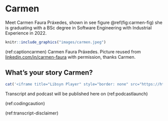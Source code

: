 # Carmen {#carmen}

Meet Carmen Faura Práxedes, shown in see figure \@ref(fig:carmen-fig) she is graduating with a BSc degree in Software Engineering with Industrial Experience in 2022.

```r
knitr::include_graphics("images/carmen.jpeg")
```
(ref:captioncarmen) Carmen Faura Práxedes. Picture reused from [linkedin.com/in/carmen-faura](https://www.linkedin.com/in/carmen-faura/) with permission, thanks Carmen.

## What's your story Carmen? {#carmen-story}

```r
cat('<iframe title="Libsyn Player" style="border: none" src="https://html5-player.libsyn.com/embed/episode/id/23797640/height/90/theme/custom/thumbnail/yes/direction/forward/render-playlist/no/custom-color/000000/" height="90" width="100%" scrolling="no"  allowfullscreen="" webkitallowfullscreen="true" mozallowfullscreen="true" oallowfullscreen="true" msallowfullscreen="true" style="border: none;"></iframe>')
```

Transcript and podcast will be published here on (ref:podcastlaunch)

::: {.rmdcaution}
(ref:codingcaution)

(ref:transcript-disclaimer)  


:::
